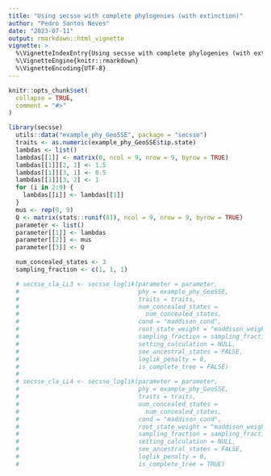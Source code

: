 ```yaml
---
title: "Using secsse with complete phylogenies (with extinction)"
author: "Pedro Santos Neves"
date: "2023-07-11"
output: rmarkdown::html_vignette
vignette: >
  %\VignetteIndexEntry{Using secsse with complete phylogenies (with extinction)}
  %\VignetteEngine{knitr::rmarkdown}
  %\VignetteEncoding{UTF-8}
---
```


```r
knitr::opts_chunk$set(
  collapse = TRUE,
  comment = "#>"
)
```

```r
library(secsse)
  utils::data("example_phy_GeoSSE", package = "secsse")
  traits <- as.numeric(example_phy_GeoSSE$tip.state)
  lambdas <- list()
  lambdas[[1]] <- matrix(0, ncol = 9, nrow = 9, byrow = TRUE)
  lambdas[[1]][2, 1] <- 1.5
  lambdas[[1]][3, 1] <- 0.5
  lambdas[[1]][3, 2] <- 1
  for (i in 2:9) {
    lambdas[[i]] <- lambdas[[1]]
  }
  mus <- rep(0, 9)
  Q <- matrix(stats::runif(81), ncol = 9, nrow = 9, byrow = TRUE)
  parameter <- list()
  parameter[[1]] <- lambdas
  parameter[[2]] <- mus
  parameter[[3]] <- Q

  num_concealed_states <- 3
  sampling_fraction <- c(1, 1, 1)

  # secsse_cla_LL3 <- secsse_loglik(parameter = parameter,
  #                                 phy = example_phy_GeoSSE,
  #                                 traits = traits,
  #                                 num_concealed_states =
  #                                   num_concealed_states,
  #                                 cond = "maddison_cond",
  #                                 root_state_weight = "maddison_weights",
  #                                 sampling_fraction = sampling_fraction,
  #                                 setting_calculation = NULL,
  #                                 see_ancestral_states = FALSE,
  #                                 loglik_penalty = 0,
  #                                 is_complete_tree = FALSE)
  # 
  # secsse_cla_LL4 <- secsse_loglik(parameter = parameter,
  #                                 phy = example_phy_GeoSSE,
  #                                 traits = traits,
  #                                 num_concealed_states =
  #                                   num_concealed_states,
  #                                 cond = "maddison_cond",
  #                                 root_state_weight = "maddison_weights",
  #                                 sampling_fraction = sampling_fraction,
  #                                 setting_calculation = NULL,
  #                                 see_ancestral_states = FALSE,
  #                                 loglik_penalty = 0,
  #                                 is_complete_tree = TRUE)
```
